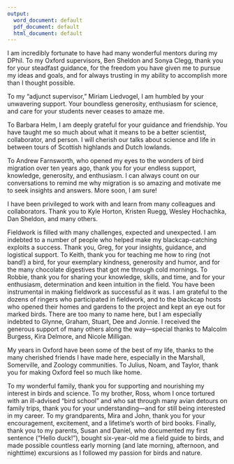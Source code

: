 ```yaml
---
output:
  word_document: default
  pdf_document: default
  html_document: default
---
```



<!-- I am immensely grateful to my colleagues, mentors, friends, and family for their inspiration, guidance, and support during the .  -->

I am incredibly fortunate to have had many wonderful mentors during my DPhil. To my Oxford supervisors, Ben Sheldon and Sonya Clegg, thank you for your steadfast guidance, for the freedom you have given me to pursue my ideas and goals, and for always trusting in my ability to accomplish more than I thought possible.

To my "adjunct supervisor," Miriam Liedvogel, I am humbled by your unwavering support. Your boundless generosity, enthusiasm for science, and care for your students never ceases to amaze me.

To Barbara Helm, I am deeply grateful for your guidance and friendship. You have taught me so much about what it means to be a better scientist, collaborator, and person. I will cherish our talks about science and life in between tours of Scottish highlands and Dutch lowlands.

To Andrew Farnsworth, who opened my eyes to the wonders of bird migration over ten years ago, thank you for your endless support, knowledge, generosity, and enthusiasm. I can always count on our conversations to remind me why migration is so amazing and motivate me to seek insights and answers. More soon, I am sure!

I have been privileged to work with and learn from many colleagues and collaborators. Thank you to Kyle Horton, Kristen Ruegg, Wesley Hochachka, Dan Sheldon, and many others.

Fieldwork is filled with many challenges, expected and unexpected. I am indebted to a number of people who helped make my blackcap-catching exploits a success. Thank you, Greg, for your insights, guidance, and logistical support. To Keith, thank you for teaching me how to ring (not band!) a bird, for your exemplary kindness, generosity and humor, and for the many chocolate digestives that got me through cold mornings. To Robbie, thank you for sharing your knowledge, skills, and time, and for your enthusiasm, determination and keen intuition in the field. You have been instrumental in making fieldwork as successful as it was. I am grateful to the dozens of ringers who participated in fieldwork, and to the blackcap hosts who opened their homes and gardens to the project and kept an eye out for marked birds. There are too many to name here, but I am especially indebted to Glynne, Graham, Stuart, Dee and Jonnie. I received the generous support of many others along the way---special thanks to Malcolm Burgess, Kira Delmore, and Nicole Milligan.

My years in Oxford have been some of the best of my life, thanks to the many cherished friends I have made here, especially in the Marshall, Somerville, and Zoology communities.
To Julius, Noam, and Taylor, thank you for making Oxford feel so much like home. 

To my wonderful family, thank you for supporting and nourishing my interest in birds and science. To my brother, Ross, whom I once tortured with an ill-advised "bird school" and who sat through many avian detours on family trips, thank you for your understanding---and for still being interested in my career. To my grandparents, Mira and John, thank you for your encouragement, excitement, and a lifetime's worth of bird books. Finally, thank you to my parents, Susan and Daniel, who documented my first sentence ("Hello duck!"), bought six-year-old me a field guide to birds, and made possible countless early morning (and late morning, afternoon, and nighttime) excursions as I followed my passion for birds and nature. 
